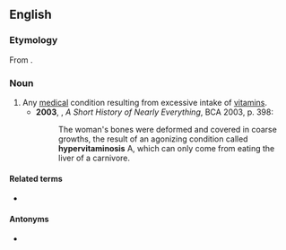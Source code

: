 ==English==
{{wikipedia}}

===Etymology===
From {{confix|hyper|vitamin|osis|lang=en}}.

===Noun===
{{en-noun|hypervitaminoses}}

# Any [[medical]] condition resulting from excessive intake of [[vitamin]]s.
#* '''2003''', {{w|Bill Bryson}}, ''A Short History of Nearly Everything'', BCA 2003, p. 398:
#*: The woman's bones were deformed and covered in coarse growths, the result of an agonizing condition called '''hypervitaminosis''' A, which can only come from eating the liver of a carnivore.

====Related terms====
* {{l|en|hypervitaminotic}}

====Antonyms====
* {{l|en|hypovitaminosis}}